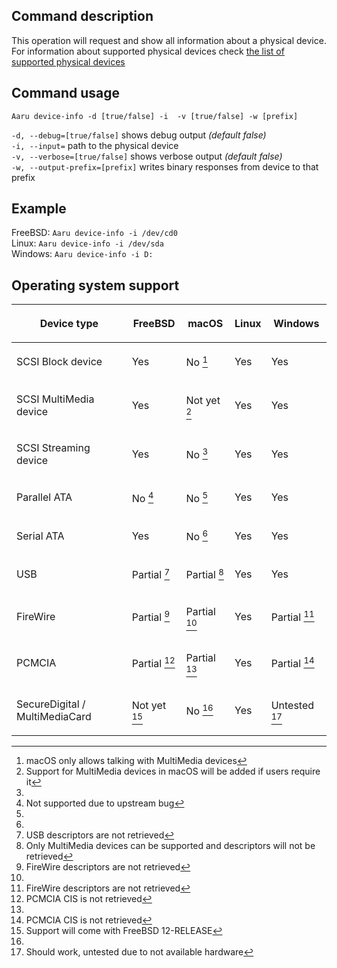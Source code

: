 ==Command description==
This operation will request and show all information about a physical device. For information about supported physical devices check [[Supported-devices|the list of supported physical devices]]

==Command usage==
<code>Aaru device-info -d [true/false] -i <device> -v [true/false] -w [prefix]</code>

<code>-d, --debug=[true/false]</code> shows debug output ''(default false)''<br />
<code>-i, --input=<dump></code> path to the physical device<br />
<code>-v, --verbose=[true/false]</code> shows verbose output ''(default false)''<br />
<code>-w, --output-prefix=[prefix]</code> writes binary responses from device to that prefix  

==Example==
FreeBSD: <code>Aaru device-info -i /dev/cd0</code><br />
Linux: <code>Aaru device-info -i /dev/sda</code><br />
Windows: <code>Aaru device-info -i D:</code><br />

==Operating system support==
{|
! Device type
! FreeBSD
! macOS
! Linux
! Windows
|-
| SCSI Block device
| Yes
| No <ref name="macOS permissions">macOS only allows talking with MultiMedia devices</ref>
| Yes
| Yes
|-
| SCSI MultiMedia device
| Yes
| Not yet <ref name="macOS users">Support for MultiMedia devices in macOS will be added if users require it</ref>
| Yes
| Yes
|-
| SCSI Streaming device
| Yes
| No <ref name="macOS permissions"/>
| Yes
| Yes
|-
| Parallel ATA
| No <ref name="FreeBSD bug">Not supported due to upstream bug</ref>
| No <ref name="macOS permissions"/>
| Yes
| Yes
|-
| Serial ATA
| Yes
| No <ref name="macOS permissions"/>
| Yes
| Yes
|-
| USB
| Partial <ref name="usb">USB descriptors are not retrieved</ref>
| Partial <ref name="macOS">Only MultiMedia devices can be supported and descriptors will not be retrieved</ref>
| Yes
| Yes
|-
| FireWire
| Partial <ref name="firewire">FireWire descriptors are not retrieved</ref>
| Partial <ref name="macOS"/>
| Yes
| Partial <ref name="firewire">FireWire descriptors are not retrieved</ref>
|-
| PCMCIA
| Partial <ref name="pcmcia">PCMCIA CIS is not retrieved</ref>
| Partial <ref name="macOS"/>
| Yes
| Partial <ref name="pcmcia">PCMCIA CIS is not retrieved</ref>
|-
| SecureDigital / MultiMediaCard
| Not yet <ref name="FreeBSD sd">Support will come with FreeBSD 12-RELEASE</ref>
| No <ref name="macOS permissions"/>
| Yes
| Untested <ref name="Windows sd">Should work, untested due to not available hardware</ref>
|}

<references/>